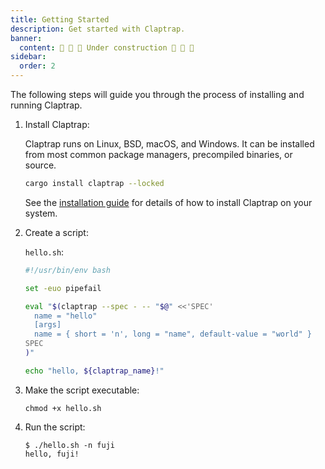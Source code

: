 ```yaml
---
title: Getting Started
description: Get started with Claptrap.
banner:
  content: 🚧 🚧 🚧 Under construction 🚧 🚧 🚧
sidebar:
  order: 2
---
```



The following steps will guide you through the process of installing and running Claptrap.

<Steps>

1. Install Claptrap:

    Claptrap runs on Linux, BSD, macOS, and Windows. It can be installed from most common package managers, precompiled binaries, or source.

    ```bash
    cargo install claptrap --locked
    ```

    See the [installation guide](/start/installation) for details of how to install Claptrap on your system.

2. Create a script:

    `hello.sh`:

    ```bash
    #!/usr/bin/env bash

    set -euo pipefail

    eval "$(claptrap --spec - -- "$@" <<'SPEC'
      name = "hello"
      [args]
      name = { short = 'n', long = "name", default-value = "world" }
    SPEC
    )"

    echo "hello, ${claptrap_name}!"
    ```

3. Make the script executable:

    ```shell
    chmod +x hello.sh
    ```

4. Run the script:

    ```shell
    $ ./hello.sh -n fuji
    hello, fuji!
    ```

</Steps>
